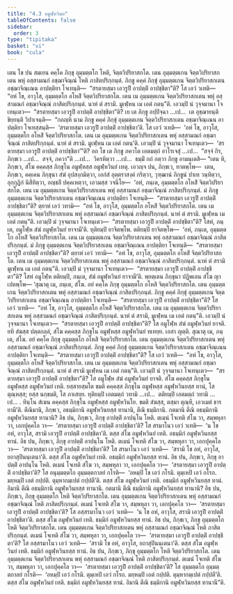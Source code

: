 ```yaml
---
title: "4.3 อมูฬฺหวินย"
tableOfContents: false
sidebar:
  order: 3
type: "tipitaka"
basket: "vi"
book: "cula"
---
```



<DynamicBreadcrumb />

<Division number="196" book="cula">

<Paragraph number="827" book="cula">
เตน โข ปน สมเยน คคฺโค ภิกฺขุ อุมฺมตฺตโก โหติ, จิตฺตวิปริยาสกโต. เตน อุมฺมตฺตเกน จิตฺตวิปริยาสกเตน พหุํ อสฺสามณกํ อชฺฌาจิณฺณํ โหติ ภาสิตปริกฺกนฺตํ. ภิกฺขู คคฺคํ ภิกฺขุํ อุมฺมตฺตเกน จิตฺตวิปริยาสกเตน อชฺฌาจิณฺเณน อาปตฺติยา โจเทนฺติ—  “สรตายสฺมา เอวรูปิํ อาปตฺติํ อาปชฺชิตา”ติ? โส เอวํ วเทติ—  “อหํ โข, อาวุโส, อุมฺมตฺตโก อโหสิํ จิตฺตวิปริยาสกโต. เตน เม อุมฺมตฺตเกน จิตฺตวิปริยาสกเตน พหุํ อสฺสามณกํ อชฺฌาจิณฺณํ ภาสิตปริกฺกนฺตํ. นาหํ ตํ สรามิ. มูเฬฺหน เม เอตํ กตนฺ”ติ. เอวมฺปิ นํ วุจฺจมานา โจเทนฺเตว—  “สรตายสฺมา เอวรูปิํ อาปตฺติํ อาปชฺชิตา”ติ? เย เต ภิกฺขู อปฺปิจฺฉา …เป…  เต อุชฺฌายนฺติ ขิยฺยนฺติ วิปาเจนฺติ—  “กถญฺหิ นาม ภิกฺขู คคฺคํ ภิกฺขุํ อุมฺมตฺตเกน จิตฺตวิปริยาสกเตน อชฺฌาจิณฺเณน อาปตฺติยา โจเทสฺสนฺติ—  ‘สรตายสฺมา เอวรูปิํ อาปตฺติํ อาปชฺชิตา’ติ. โส เอวํ วเทติ—  ‘อหํ โข, อาวุโส, อุมฺมตฺตโก อโหสิํ จิตฺตวิปริยาสกโต. เตน เม อุมฺมตฺตเกน จิตฺตวิปริยาสกเตน พหุํ อสฺสามณกํ อชฺฌาจิณฺณํ ภาสิตปริกฺกนฺตํ. นาหํ ตํ สรามิ. มูเฬฺหน เม เอตํ กตนฺ’ติ. เอวมฺปิ นํ วุจฺจมานา โจเทนฺเตว—  ‘สรตายสฺมา เอวรูปิํ อาปตฺติํ อาปชฺชิตา’”ติ? อถ โข เต ภิกฺขู ภควโต เอตมตฺถํ อาโรเจสุํ …เป…  “สจฺจํ กิร, ภิกฺขเว …เป…  สจฺจํ, ภควา”ติ …เป…  วิครหิตฺวา …เป…  ธมฺมิํ กถํ กตฺวา ภิกฺขู อามนฺเตสิ—
</Paragraph>

<Paragraph number="828" book="cula">
“เตน หิ, ภิกฺขเว, สํโฆ คคฺคสฺส ภิกฺขุโน อมูฬฺหสฺส อมูฬฺหวินยํ เทตุ. เอวญฺจ ปน, ภิกฺขเว, ทาตพฺโพ—  เตน, ภิกฺขเว, คคฺเคน ภิกฺขุนา สํฆํ อุปสงฺกมิตฺวา, เอกํสํ อุตฺตราสงฺคํ กริตฺวา, วุฑฺฒานํ ภิกฺขูนํ ปาเท วนฺทิตฺวา, อุกฺกุฏิกํ นิสีทิตฺวา, อญฺชลิํ ปคฺคเหตฺวา, เอวมสฺส วจนีโย—  ‘อหํ, ภนฺเต, อุมฺมตฺตโก อโหสิํ จิตฺตวิปริยาสกโต. เตน เม อุมฺมตฺตเกน จิตฺตวิปริยาสกเตน พหุํ อสฺสามณกํ อชฺฌาจิณฺณํ ภาสิตปริกฺกนฺตํ. มํ ภิกฺขู อุมฺมตฺตเกน จิตฺตวิปริยาสกเตน อชฺฌาจิณฺเณน อาปตฺติยา โจเทนฺติ—  “สรตายสฺมา เอวรูปิํ อาปตฺติํ อาปชฺชิตา”ติ? ตฺยาหํ เอวํ วทามิ—  “อหํ โข, อาวุโส, อุมฺมตฺตโก อโหสิํ จิตฺตวิปริยาสกโต. เตน เม อุมฺมตฺตเกน จิตฺตวิปริยาสกเตน พหุํ อสฺสามณกํ อชฺฌาจิณฺณํ ภาสิตปริกฺกนฺตํ. นาหํ ตํ สรามิ. มูเฬฺหน เม เอตํ กตนฺ”ติ. เอวมฺปิ มํ วุจฺจมานา โจเทนฺเตว—  “สรตายสฺมา เอวรูปิํ อาปตฺติํ อาปชฺชิตา”ติ? โสหํ, ภนฺเต, อมูโฬฺห สํฆํ อมูฬฺหวินยํ ยาจามี’ติ. ทุติยมฺปิ ยาจิตพฺโพ. ตติยมฺปิ ยาจิตพฺโพ—  ‘อหํ, ภนฺเต, อุมฺมตฺตโก อโหสิํ จิตฺตวิปริยาสกโต. เตน เม อุมฺมตฺตเกน จิตฺตวิปริยาสกเตน พหุํ อสฺสามณกํ อชฺฌาจิณฺณํ ภาสิตปริกฺกนฺตํ. มํ ภิกฺขู อุมฺมตฺตเกน จิตฺตวิปริยาสกเตน อชฺฌาจิณฺเณน อาปตฺติยา โจเทนฺติ—  “สรตายสฺมา เอวรูปิํ อาปตฺติํ อาปชฺชิตา”ติ? ตฺยาหํ เอวํ วทามิ—  “อหํ โข, อาวุโส, อุมฺมตฺตโก อโหสิํ จิตฺตวิปริยาสกโต. เตน เม อุมฺมตฺตเกน จิตฺตวิปริยาสกเตน พหุํ อสฺสามณกํ อชฺฌาจิณฺณํ ภาสิตปริกฺกนฺตํ. นาหํ ตํ สรามิ มูเฬฺหน เม เอตํ กตนฺ”ติ. เอวมฺปิ มํ วุจฺจมานา โจเทนฺเตว—  “สรตายสฺมา เอวรูปิํ อาปตฺติํ อาปชฺชิตา”ติ? โสหํ อมูโฬฺห ตติยมฺปิ, ภนฺเต, สํฆํ อมูฬฺหวินยํ ยาจามี’ติ. พฺยตฺเตน ภิกฺขุนา ปฏิพเลน สํโฆ ญาเปตพฺโพ—
</Paragraph>

</Division>
<Division number="197" book="cula">

<Paragraph number="829" book="cula">
‘สุณาตุ เม, ภนฺเต, สํโฆ. อยํ คคฺโค ภิกฺขุ อุมฺมตฺตโก อโหสิ จิตฺตวิปริยาสกโต. เตน อุมฺมตฺตเกน จิตฺตวิปริยาสกเตน พหุํ อสฺสามณกํ อชฺฌาจิณฺณํ ภาสิตปริกฺกนฺตํ. ภิกฺขู คคฺคํ ภิกฺขุํ อุมฺมตฺตเกน จิตฺตวิปริยาสกเตน อชฺฌาจิณฺเณน อาปตฺติยา โจเทนฺติ—  “สรตายสฺมา เอวรูปิํ อาปตฺติํ อาปชฺชิตา”ติ? โส เอวํ วเทติ—  “อหํ โข, อาวุโส, อุมฺมตฺตโก อโหสิํ จิตฺตวิปริยาสกโต. เตน เม อุมฺมตฺตเกน จิตฺตวิปริยาสกเตน พหุํ อสฺสามณกํ อชฺฌาจิณฺณํ ภาสิตปริกฺกนฺตํ. นาหํ ตํ สรามิ, มูเฬฺหน เม เอตํ กตนฺ”ติ. เอวมฺปิ นํ วุจฺจมานา โจเทนฺเตว—  “สรตายสฺมา เอวรูปิํ อาปตฺติํ อาปชฺชิตา”ติ? โส อมูโฬฺห สํฆํ อมูฬฺหวินยํ ยาจติ. ยทิ สํฆสฺส ปตฺตกลฺลํ, สํโฆ คคฺคสฺส ภิกฺขุโน อมูฬฺหสฺส อมูฬฺหวินยํ ทเทยฺย. เอสา ญตฺติ.
</Paragraph>

<Paragraph number="830" book="cula">
สุณาตุ เม, ภนฺเต, สํโฆ. อยํ คคฺโค ภิกฺขุ อุมฺมตฺตโก อโหสิ จิตฺตวิปริยาสกโต. เตน อุมฺมตฺตเกน จิตฺตวิปริยาสกเตน พหุํ อสฺสามณกํ อชฺฌาจิณฺณํ ภาสิตปริกฺกนฺตํ. ภิกฺขู คคฺคํ ภิกฺขุํ อุมฺมตฺตเกน จิตฺตวิปริยาสกเตน อชฺฌาจิณฺเณน อาปตฺติยา โจเทนฺติ—  “สรตายสฺมา เอวรูปิํ อาปตฺติํ อาปชฺชิตา”ติ? โส เอวํ วเทติ—  “อหํ โข, อาวุโส, อุมฺมตฺตโก อโหสิํ จิตฺตวิปริยาสกโต. เตน เม อุมฺมตฺตเกน จิตฺตวิปริยาสกเตน พหุํ อสฺสามณกํ อชฺฌาจิณฺณํ ภาสิตปริกฺกนฺตํ. นาหํ ตํ สรามิ มูเฬฺหน เม เอตํ กตนฺ”ติ. เอวมฺปิ นํ วุจฺจมานา โจเทนฺเตว—  “สรตายสฺมา เอวรูปิํ อาปตฺติํ อาปชฺชิตา”ติ? โส อมูโฬฺห สํฆํ อมูฬฺหวินยํ ยาจติ. สํโฆ คคฺคสฺส ภิกฺขุโน อมูฬฺหสฺส อมูฬฺหวินยํ เทติ. ยสฺสายสฺมโต ขมติ คคฺคสฺส ภิกฺขุโน อมูฬฺหสฺส อมูฬฺหวินยสฺส ทานํ, โส ตุณฺหสฺส; ยสฺส นกฺขมติ, โส ภาเสยฺย.
</Paragraph>

<Paragraph number="831" book="cula">
ทุติยมฺปิ เอตมตฺถํ วทามิ …เป…  ตติยมฺปิ เอตมตฺถํ วทามิ …เป… .
</Paragraph>

<Paragraph number="832" book="cula">
ทินฺโน สํเฆน คคฺคสฺส ภิกฺขุโน อมูฬฺหสฺส อมูฬฺหวินโย. ขมติ สํฆสฺส, ตสฺมา ตุณฺหี, เอวเมตํ ธารยามี’ติ.
</Paragraph>

</Division>
<Division number="198" book="cula">

<Paragraph number="833" book="cula">
ตีณิมานิ, ภิกฺขเว, อธมฺมิกานิ อมูฬฺหวินยสฺส ทานานิ, ตีณิ ธมฺมิกานิ. กตมานิ ตีณิ อธมฺมิกานิ อมูฬฺหวินยสฺส ทานานิ?
</Paragraph>

<Paragraph number="834" book="cula">
อิธ ปน, ภิกฺขเว, ภิกฺขุ อาปตฺติํ อาปนฺโน โหติ. ตเมนํ โจเทติ สํโฆ วา, สมฺพหุลา วา, เอกปุคฺคโล วา—  ‘สรตายสฺมา เอวรูปิํ อาปตฺติํ อาปชฺชิตา’ติ? โส สรมาโนว เอวํ วเทติ—  ‘น โข อหํ, อาวุโส, สรามิ เอวรูปิํ อาปตฺติํ อาปชฺชิตา’ติ. ตสฺส สํโฆ อมูฬฺหวินยํ เทติ. อธมฺมิกํ อมูฬฺหวินยสฺส ทานํ.
</Paragraph>

<Paragraph number="835" book="cula">
อิธ ปน, ภิกฺขเว, ภิกฺขุ อาปตฺติํ อาปนฺโน โหติ. ตเมนํ โจเทติ สํโฆ วา, สมฺพหุลา วา, เอกปุคฺคโล วา—  ‘สรตายสฺมา เอวรูปิํ อาปตฺติํ อาปชฺชิตา’ติ? โส สรมาโนว เอวํ วเทติ—  ‘สรามิ โข อหํ, อาวุโส, ยถาสุปินนฺเตนา’ติ. ตสฺส สํโฆ อมูฬฺหวินยํ เทติ. อธมฺมิกํ อมูฬฺหวินยสฺส ทานํ.
</Paragraph>

<Paragraph number="836" book="cula">
อิธ ปน, ภิกฺขเว, ภิกฺขุ อาปตฺติํ อาปนฺโน โหติ. ตเมนํ โจเทติ สํโฆ วา, สมฺพหุลา วา, เอกปุคฺคโล วา—  ‘สรตายสฺมา เอวรูปิํ อาปตฺติํ อาปชฺชิตา’ติ? โส อนุมฺมตฺตโก อุมฺมตฺตกาลยํ กโรติ—  ‘อหมฺปิ โข เอวํ กโรมิ. ตุมฺเหปิ เอวํ กโรถ. มยฺหมฺปิ เอตํ กปฺปติ. ตุมฺหากมฺเปตํ กปฺปตี’ติ. ตสฺส สํโฆ อมูฬฺหวินยํ เทติ. อธมฺมิกํ อมูฬฺหวินยสฺส ทานํ. อิมานิ ตีณิ อธมฺมิกานิ อมูฬฺหวินยสฺส ทานานิ.
</Paragraph>

</Division>
<Division number="199" book="cula">

<Paragraph number="837" book="cula">
กตมานิ ตีณิ ธมฺมิกานิ อมูฬฺหวินยสฺส ทานานิ?
</Paragraph>

<Paragraph number="838" book="cula">
อิธ ปน, ภิกฺขเว, ภิกฺขุ อุมฺมตฺตโก โหติ จิตฺตวิปริยาสกโต. เตน อุมฺมตฺตเกน จิตฺตวิปริยาสกเตน พหุํ อสฺสามณกํ อชฺฌาจิณฺณํ โหติ ภาสิตปริกฺกนฺตํ. ตเมนํ โจเทติ สํโฆ วา, สมฺพหุลา วา, เอกปุคฺคโล วา—  ‘สรตายสฺมา เอวรูปิํ อาปตฺติํ อาปชฺชิตา’ติ? โส อสฺสรมาโนว เอวํ วเทติ—  ‘น โข อหํ, อาวุโส, สรามิ เอวรูปิํ อาปตฺติํ อาปชฺชิตา’ติ. ตสฺส สํโฆ อมูฬฺหวินยํ เทติ. ธมฺมิกํ อมูฬฺหวินยสฺส ทานํ.
</Paragraph>

<Paragraph number="839" book="cula">
อิธ ปน, ภิกฺขเว, ภิกฺขุ อุมฺมตฺตโก โหติ จิตฺตวิปริยาสกโต. เตน อุมฺมตฺตเกน จิตฺตวิปริยาสกเตน พหุํ อสฺสามณกํ อชฺฌาจิณฺณํ โหติ ภาสิตปริกฺกนฺตํ. ตเมนํ โจเทติ สํโฆ วา, สมฺพหุลา วา, เอกปุคฺคโล วา—  ‘สรตายสฺมา เอวรูปิํ อาปตฺติํ อาปชฺชิตา’ติ? โส อสฺสรมาโนว เอวํ วเทติ—  ‘สรามิ โข อหํ, อาวุโส, ยถาสุปินนฺเตนา’ติ. ตสฺส สํโฆ อมูฬฺหวินยํ เทติ. ธมฺมิกํ อมูฬฺหวินยสฺส ทานํ.
</Paragraph>

<Paragraph number="840" book="cula">
อิธ ปน, ภิกฺขเว, ภิกฺขุ อุมฺมตฺตโก โหติ จิตฺตวิปริยาสกโต. เตน อุมฺมตฺตเกน จิตฺตวิปริยาสกเตน พหุํ อสฺสามณกํ อชฺฌาจิณฺณํ โหติ ภาสิตปริกฺกนฺตํ. ตเมนํ โจเทติ สํโฆ วา, สมฺพหุลา วา, เอกปุคฺคโล วา—  ‘สรตายสฺมา เอวรูปิํ อาปตฺติํ อาปชฺชิตา’ติ? โส อุมฺมตฺตโก อุมฺมตฺตกาลยํ กโรติ—  ‘อหมฺปิ เอวํ กโรมิ. ตุมฺเหปิ เอวํ กโรถ. มยฺหมฺปิ เอตํ กปฺปติ. ตุมฺหากมฺเปตํ กปฺปตี’ติ. ตสฺส สํโฆ อมูฬฺหวินยํ เทติ. ธมฺมิกํ อมูฬฺหวินยสฺส ทานํ. อิมานิ ตีณิ ธมฺมิกานิ อมูฬฺหวินยสฺส ทานานี”ติ.
</Paragraph>
</Division>